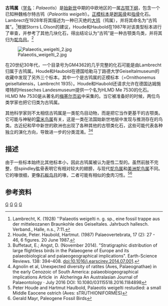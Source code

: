 {{Automatic Taxobox 
|fossil_range = [[始新世|始新世]]，{{fossilrange|40}}
| image = 
| image_width = 250px
| image_caption = 
| image2 = Palaeotis_weigelti.jpg
| image2_width = 250px
| image2_caption = 位于盖赛尔山谷博物馆的部分化石标本
| taxon = Palaeotis
|type_species = {{extinct}}'''魏格尔特古鸨''' '''''Palaeotis weigelti'''''
|authority = Lambrecht, 1928
|type_species_authority =  Lambrecht, 1928
| synonyms_ref = <ref>[[Paleofile.com_(net,_info)|Paleofile.com (net, info)]] [http://www.paleofile.com/] {{Wayback|url=http://www.paleofile.com/ |date=20160111195520 }}. {{cite web | url=http://www.paleofile.com/ | title=''Taxonomic lists- Aves'' | accessdate=30 December 2015 | archive-date=2016-01-11 | archive-url=https://web.archive.org/web/20160111195520/http://paleofile.com/ | dead-url=no }}</ref><ref>{{cite journal|author=Brodkob, Pierce|year=1963|title=''Catalogue of fossil birds 1- Archaeopterygiformes through Ardeiformes''|url=http://ufdc.ufl.edu/UF00001514/00001|journal=[[Biological_sciences|Biological sciences]], Bulletin of the Florida State Museum|volume=7|issue=4|page=180-293|accessdate=30 December 2015|archive-date=2020-10-23|archive-url=https://web.archive.org/web/20201023093214/https://ufdc.ufl.edu/UF00001514/00001|dead-url=no}}</ref>
| synonyms = 
*''Palaeogrus geiseltalensis'' Lambrecht 1935
*''Ornitocnemus geiseltalensis'' (Lambrecht 1935) Brodkorb 1967
}}
'''古鸨属'''（[[学名|学名]]：''Palaeotis''）是[[始新世|始新世]]中期的中欧地区的一属[[古颚下纲|古颚下纲]]，包含一个已知种魏格尔特古鸨（''Paleoritis weigelti''）。[[正模标本|正模标本]]是[[跗跖骨|跗跖骨]]和[[指骨|指骨]]化石。Lambrect在1928年将其描述为一种已灭绝的[[大鸨|大鸨]]（鸨属），并将其命名为“古鸨属”。<ref name=Lambrecht1928> Lambrecht, K. (1928) ''Palaeotis weigelti n. g. sp., eine fossil trappe aus der mitteleozanen Braunkohle des Geiseltales. Jahrbuch hallesch. Verband., Halle, n.s., 7:11.</ref>根据Storrs L.Olson的建议，Houde和Haubold在1987年对该类型标本进行了审查，并参考了其他几块化石，得出结论认为“古鸨”是一种古颚类鸟类，并将其归为[[鸵鸟目|鸵鸟目]]。<ref name=Houde&Haubold1987> Houde, Peter. Haubold, Hartmut. (1987) Palaeovertebrata, 17 (2): 27 - 46, 6 figures. 20 June 1987.</ref>

[[File:Palaeotis_weigelti_2.jpg|thumb]]

在20世纪30年代，一个目录号为GM4362的几乎完整的化石可能是由Lambrecht归属于古鸨属。Houde和Haubold在德国哈勒马丁路德大学Geiseltalmuseum的收藏中发现了另外三个标本。其中一个是古鸨属的正模标本（=Ornithonemus geiseltalensis，Lambrecht 1935）。Houde和Haubold还请求允许在德国达姆施塔特的Hesseches Landesmuseum提供一个名为HLMD Me 7530的化石。HLMD Me 7530是从著名的[[梅塞爾坑|梅塞尔页岩]]中采集的。当它被准备好的时候，两位鸟类学家也把它归类为古鸨属。

其他科学家则不太相信古鸨属是一类鸵鸟目动物，而是把它当作更基干的古颚类。它可能与神秘的[[雷米鸟属|雷米鸟属]]有关，这是一类在法国始新世地层中发现与推测存在的鸟类。古近纪和早中新世的欧洲也出现了各种其他的古颚类化石，这些可能代表各种独立的演化方向，导致进一步的分类混淆。<ref>Buffetaut, E.; Angst, D. (November 2014). "Stratigraphic distribution of large flightless birds in the Palaeogene of Europe and its palaeobiological and palaeogeographical implications". Earth-Science Reviews. 138: 394–408. doi:10.1016/j.earscirev.2014.07.001.</ref><ref>Agnolin et al, Unexpected diversity of ratites (Aves, Palaeognathae) in the early Cenozoic of South America: palaeobiogeographical implications
Article in Alcheringa An Australasian Journal of Palaeontology · July 2016
DOI: 10.1080/03115518.2016.1184898</ref>

==描述==
由于一些标本始终比其他标本小，因此古鸨属被认为是性二型的。虽然前肢不完整，但spindley肱骨表明它有相对较大的翅膀，与现代[[鸵鸟属|鸵鸟属]]和[[美洲鸵鸟属|美洲鸵鸟属]]不同。它的喙很细，更像[[石板鸟目|石板鸟目]]的喙，二者可能有相似的食肉习性。<ref>Peter Houde and Hartmut Haulbold, Palaeotis weigelti restudied: a small Middle Eaocene ostrich (Aves: sTRUTHIONIFORMES)</ref><ref>Gerald Mayr, Paleogene Fossil Birds</ref>

==参考资料==
{{Reflist}}
{{古顎下綱|P.}}
{{Taxonbar|from=Q579148}}

[[Category:鸵鸟目|G]]
[[Category:鸵鸟科|G]]
[[Category:古颚总目|G]] 
[[Category:始新世鸟类|G]]